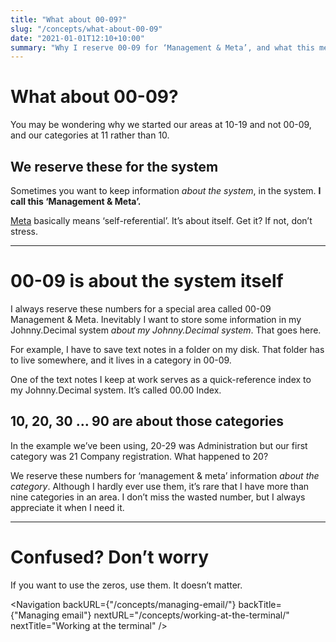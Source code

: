 ```yaml
---
title: "What about 00-09?"
slug: "/concepts/what-about-00-09"
date: "2021-01-01T12:10+10:00"
summary: "Why I reserve 00-09 for ‘Management & Meta’, and what this means."
---
```


# What about 00-09?

You may be wondering why we started our areas at <JD>10-19</JD> and not <JD>00-09</JD>, and our categories at <JD>11</JD> rather than <JD>10</JD>.

## We reserve these for the system

Sometimes you want to keep information _about the system_, in the
system. **I call this ‘Management &amp; Meta’.**

<a href="https://en.wikipedia.org/wiki/Meta">Meta</a> basically means ‘self-referential’.
It’s about itself. Get it? If not, don’t stress.

---

# 00-09 is about the system itself

I always reserve these numbers for a special area called <JD>00-09 Management &amp; Meta</JD>. Inevitably I want to store some information in my Johnny.Decimal system _about my Johnny.Decimal system_. That goes here.

For example, I have to save <Link to="/concepts/keeping-notes/">text notes</Link> in a folder on my disk. That folder has to live somewhere, and it lives in a category in <JD>00-09</JD>.

One of the text notes I keep at work serves as a quick-reference index to my Johnny.Decimal system. It’s called <JD>00.00 Index</JD>.

## 10, 20, 30 … 90 are about those categories

In the example we’ve been using, <JD>20-29</JD> was <JD>Administration</JD> but our first category was <JD>21 Company registration</JD>. What happened to <JD>20</JD>?

We reserve these numbers for ‘management &amp; meta’ information _about the category_. Although I hardly ever use them, it’s rare that I have more than nine categories in an area. I don’t miss the wasted number, but I always appreciate it when I need it.

---

# Confused? Don’t worry

If you want to use the zeros, use them. It doesn’t matter.

<Navigation
	backURL={"/concepts/managing-email/"}
	backTitle={"Managing email"}
	nextURL="/concepts/working-at-the-terminal/"
	nextTitle="Working at the terminal"
/>
